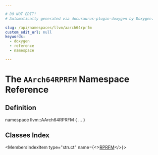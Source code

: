 ```yaml
---

# DO NOT EDIT!
# Automatically generated via docusaurus-plugin-doxygen by Doxygen.

slug: /api/namespaces/llvm/aarch64rprfm
custom_edit_url: null
keywords:
  - doxygen
  - reference
  - namespace

---
```





# The `AArch64RPRFM` Namespace Reference

<DoxygenPage pluginConfig={pluginConfig}>



## Definition

<CodeBlock>namespace llvm::AArch64RPRFM &#123; ... &#125;</CodeBlock>

## Classes Index

<MembersIndex>

<MembersIndexItem
  type="struct"
  name={<><a href="/docs/api/structs/llvm/aarch64rprfm/rprfm">RPRFM</a></>}>
</MembersIndexItem>

</MembersIndex>


</DoxygenPage>
